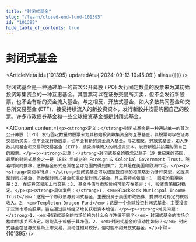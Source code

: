 ```yaml
---
title: "封闭式基金"
slug: "/learn/closed-end-fund-101395"
id: "101395"
hide_table_of_contents: true
---
```



# 封闭式基金

<ArticleMeta id={101395} updatedAt={'2024-09-13 10:45:09'} alias={`[]`} />
<div className='border-solid border-b border-t-0 my-4 border-[var(--ifm-color-gray-300)]' />

封闭式基金是一种通过单一的首次公开募股 (IPO) 发行固定数量的股票来为其初始投资筹集资金的一种互惠基金。其股票可以在证券交易所买卖，但不会发行新股票，也不会有新的资金流入基金。与之相反，开放式基金，如大多数共同基金和交易所交易基金 (ETF)，接受持续流入的新投资资本，发行新股并按需购回自己的股票。许多市政债券基金和一些全球投资基金都是封闭式基金。

<AIContent content={`<p><strong>定义：</strong>封闭式基金是一种通过单一的首次公开募股 (IPO) 发行固定数量的股票来为其初始投资筹集资金的互惠基金。其股票可以在证券交易所买卖，但不会发行新股票，也不会有新的资金流入基金。与之相反，开放式基金，如大多数共同基金和交易所交易基金 (ETF)，接受持续流入的新投资资本，发行新股并按需购回自己的股票。</p><p><strong>起源：</strong>封闭式基金的概念起源于 19 世纪末的英国，最早的封闭式基金之一是 1868 年成立的 Foreign & Colonial Government Trust。随着时间的推移，这种基金形式逐渐在全球范围内得到推广，尤其是在美国和欧洲市场。</p><p><strong>类别与特点：</strong>封闭式基金可以根据投资标的和策略分为多种类型，如股票型封闭式基金、债券型封闭式基金和混合型封闭式基金。其主要特点包括：1. 固定的股票数量；2. 在证券交易所上市交易；3. 基金净值与市场价格可能存在差异；4. 投资策略相对稳定。</p><p><strong>具体案例：</strong>1. <em>BlackRock Municipal Income Trust</em>：这是一个市政债券封闭式基金，主要投资于美国市政债券，提供相对稳定的税后收入。2. <em>Templeton Dragon Fund</em>：这是一个全球投资封闭式基金，主要投资于亚洲市场的股票，旨在通过区域经济增长获取资本增值。</p><p><strong>常见问题：</strong>1. <em>封闭式基金的市场价格为什么会与净值不同？</em> 封闭式基金的市场价格由供求关系决定，可能高于或低于其净值。2. <em>封闭式基金的流动性如何？</em> 封闭式基金在证券交易所上市交易，流动性相对较好，但可能不如开放式基金。</p>`} id={101395} />
